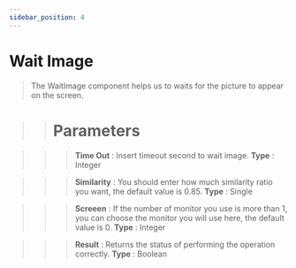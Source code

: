 ```yaml
---
sidebar_position: 4
---
```


# Wait Image

> The WaitImage component helps us to waits for the picture to appear on the screen.

>> # Parameters

>>> **Time Out** : Insert timeout second to wait image. **Type** : Integer

>>> **Similarity** : You should enter how much similarity ratio you want, the default value is 0.85. **Type** : Single

>>> **Screeen** : If the number of monitor you use is more than 1, you can choose the monitor you will use here, the default value is 0. **Type** : Integer

>>> **Result** : Returns the status of performing the operation correctly. **Type** : Boolean